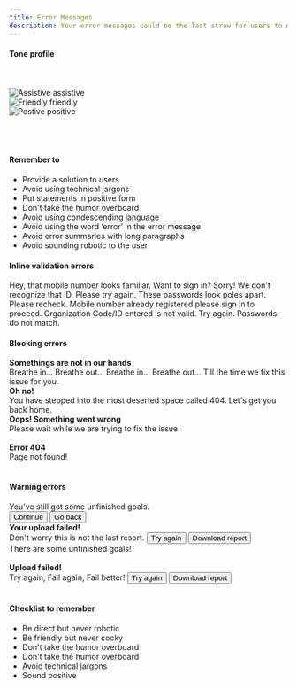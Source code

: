 ```yaml
---
title: Error Messages
description: Your error messages could be the last straw for users to move forward or abort the process in the middle. Use this guide to help users navigate their way and turn their delay into an experience.
---
```


#### Tone profile
<br/>
<br/>

<Row className="justify-content-around">
  <div class="bitmap-container">
    <img src="/images/assistive.png" alt="Assistive"/>
    <Subheading className="mt-5" appearance="subtle">assistive</Subheading>
  </div>
  <div class="bitmap-container">
    <img src="/images/friendly.png" alt="Friendly"/>
    <Subheading className="mt-5" appearance="subtle">friendly</Subheading>
  </div>
  <div class="bitmap-container">
    <img src="/images/positive.png" alt="Postive"/>
    <Subheading className="mt-5" appearance="subtle">positive</Subheading>
  </div>
</Row>
<br />
<br />
<br />

#### Remember to

<ul>
  <li>Provide a solution to users</li>
  <li>Avoid using technical jargons </li>
  <li>Put statements in positive form</li>
  <li>Don't take the humor overboard</li>
  <li>Avoid using condescending language</li>
  <li>Avoid using the word ‘error’ in the error message</li>
  <li>Avoid error summaries with long paragraphs</li>
  <li>Avoid sounding robotic to the user</li>
</ul>

#### Inline validation errors

<Rules>
  <DOs>
    <InlineMessage>
      <IconWrapper>
        Hey, that mobile number looks familiar. Want to sign
        in?
      </IconWrapper>
    </InlineMessage>
    <InlineMessage>
      <IconWrapper>
        Sorry! We don't recognize that ID. Please try again.
      </IconWrapper>
    </InlineMessage>
    <InlineMessage>
      <IconWrapper>
        These passwords look poles apart. Please recheck.
      </IconWrapper>
    </InlineMessage>
  </DOs>
  <DONTs>
    <InlineMessage>
      <IconWrapper iconType='error'>
        Mobile number already registered please sign in to
        proceed.
      </IconWrapper>
    </InlineMessage>
    <InlineMessage>
      <IconWrapper iconType='error'>
        Organization Code/ID entered is not valid. Try
        again.
      </IconWrapper>
    </InlineMessage>
    <InlineMessage>
      <IconWrapper iconType='error'>
        Passwords do not match.
      </IconWrapper>
    </InlineMessage>
  </DONTs>
</Rules>
<br />

#### Blocking errors

<Rules>
  <DOs>
    <InlineMessage>
      <IconWrapper>
        <b>Somethings are not in our hands</b>
      </IconWrapper>
    </InlineMessage>
    <div className='ml-7'>
      Breathe in... Breathe out... Breathe in... Breathe
      out... Till the time we fix this issue for you.
    </div>
    <InlineMessage>
      <IconWrapper>
        <b>Oh no!</b>
      </IconWrapper>
    </InlineMessage>
    <div className='ml-7'>
      You have stepped into the most deserted space called
      404. Let's get you back home.
    </div>
  </DOs>
  <DONTs>
    <InlineMessage>
      <IconWrapper iconType='error'>
        <div>
          <b>Oops! Something went wrong</b>
        </div>
      </IconWrapper>
    </InlineMessage>
    <div className='ml-7'>
      Please wait while we are trying to fix the issue.
    </div>
    <br />
    <InlineMessage>
      <IconWrapper iconType='error'>
        <b>Error 404</b>
      </IconWrapper>
    </InlineMessage>
    <div className='ml-7'>Page not found!</div>
  </DONTs>
</Rules>
<br />

#### Warning errors

<Rules>
  <DOs>
    <InlineMessage>
      <IconWrapper>
        You've still got some unfinished goals.
      </IconWrapper>
      <div class='ml-7'>
        <div class='d-flex mt-6'>
          <Button>Continue</Button>
          <Button class='ml-4'>Go back</Button>
        </div>
      </div>
    </InlineMessage>
    <InlineMessage>
      <IconWrapper>
        <b>Your upload failed!</b>
      </IconWrapper>
      <div class='ml-7'>
        Don't worry this is not the last resort.
        <Button class='mt-6'>Try again</Button>
        <Button class='mt-6'>Download report</Button>
      </div>
    </InlineMessage>
  </DOs>
  <DONTs>
    <InlineMessage>
      <IconWrapper iconType='error'>
        There are some unfinished goals!
      </IconWrapper>
    </InlineMessage>
    <br />
    <br />
    <InlineMessage>
      <IconWrapper iconType='error'>
        <b>Upload failed!</b>
      </IconWrapper>
      <div class='ml-7'>
        Try again, Fail again, Fail better!
        <Button class='mt-6'>Try again</Button>
        <Button class='mt-6'>Download report</Button>
      </div>
    </InlineMessage>

  </DONTs>
</Rules>
<br />

#### Checklist to remember

<ul>
  <li>Be direct but never robotic</li>
  <li>Be friendly but never cocky</li>
  <li>Don't take the humor overboard</li>
  <li>Don't take the humor overboard</li>
  <li>Avoid technical jargons</li>
  <li>Sound positive</li>
</ul>
